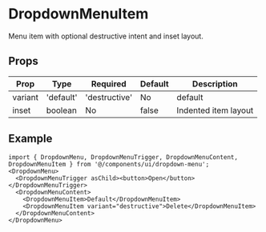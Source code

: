 
<Meta title="Design System/Components/DropdownMenuItem" />

# DropdownMenuItem

Menu item with optional destructive intent and inset layout.

## Props

| Prop | Type | Required | Default | Description |
|---|---|---|---|---|
| variant | 'default'|'destructive' | No | default | Color intent |
| inset | boolean | No | false | Indented item layout |

## Example

````tsx
import { DropdownMenu, DropdownMenuTrigger, DropdownMenuContent, DropdownMenuItem } from '@/components/ui/dropdown-menu';
<DropdownMenu>
  <DropdownMenuTrigger asChild><button>Open</button></DropdownMenuTrigger>
  <DropdownMenuContent>
    <DropdownMenuItem>Default</DropdownMenuItem>
    <DropdownMenuItem variant="destructive">Delete</DropdownMenuItem>
  </DropdownMenuContent>
</DropdownMenu>
````

